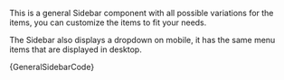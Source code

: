 
<Section style={{ paddingTop: 30 }}>
	<p>
		This is a general Sidebar component with all possible variations for the
		items, you can customize the items to fit your needs.
	</p>
	<p>
		The Sidebar also displays a dropdown on mobile, it has the same menu items
		that are displayed in desktop.
	</p>
	<Preview wrapper={true}>
		<BasicSidebar />
	</Preview>
	<Snippet language="js">{GeneralSidebarCode}</Snippet>
</Section>
